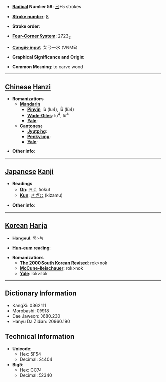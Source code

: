 * '''[[Wiktionary:Chinese radical index| Radical]] Number 58''': [[Wiktionary:Chinese radical index 彐|彐]]+5 strokes

* '''[[Wiktionary:Chinese total strokes index|Stroke number]]''': [[Wiktionary:Chinese total strokes index 8|8]]

* '''Stroke order''': 

* '''[[Wiktionary:Chinese four corner index|Four-Corner System]]''': 2723<sub>2</sub>

* '''[[Wiktionary:Chinese Cangjie index|Cangjie input]]''': 女弓一水 (VNME)

* '''Graphical Significance and Origin''': 

* '''Common Meaning''': to carve wood

----

== [[Chinese]] [[Hanzi]] ==

* '''Romanizations'''
** '''[[Mandarin]]'''
*** '''[[Pinyin]]''': lù (lu4), lǜ (lü4)
*** '''[[Wade-Giles]]''': lu<sup>4</sup>, lü<sup>4</sup>
*** '''[[Yale]]''': 
** '''[[Cantonese]]'''
*** '''[[Jyutping]]''':
*** '''[[Penkyamp]]''': 
*** '''[[Yale]]''': 

* '''Other info''': 

----

== [[Japanese]] [[Kanji]] ==

* '''Readings'''
** '''[[On]]''': [[ろく]] (roku)
** '''[[Kun]]''': [[きざむ]] (kizamu)

* '''Other info''':  

----

== [[Korean]] [[Hanja]] ==

* '''[[Hangeul]]''': 록>녹

* '''[[Hun-eum]] reading''': 

* '''Romanizations'''
** '''[[The 2000 South Korean Revised Romanization|The 2000 South Korean Revised]]''': rok>nok
** '''[[McCune-Reischauer]]''': rok>nok
** '''[[Yale]]''': lok>nok

----

== Dictionary Information ==

* KangXi: 0362.111
* Morobashi: 09918
* Dae Jaweon: 0680.230
* Hanyu Da Zidian: 20960.190

== Technical Information ==

* '''Unicode''':
** Hex: 5F54
** Decimal: 24404
* '''Big5''':
** Hex: CC74
** Decimal: 52340